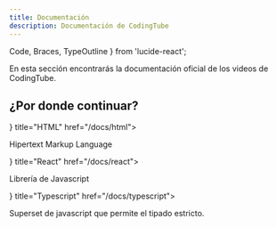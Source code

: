 ```yaml
---
title: Documentación
description: Documentación de CodingTube
---
```


  Code,
  Braces,
  TypeOutline
} from 'lucide-react';

En esta sección encontrarás la documentación oficial de los videos de CodingTube.

## ¿Por donde continuar?

<Cards>
  <Card icon={<Code />} title="HTML" href="/docs/html">
  <p>Hipertext Markup Language</p>
  </Card>
  <Card icon={<Braces />} title="React" href="/docs/react">
  <p>Librería de Javascript</p>
  </Card>
  <Card icon={<TypeOutline />} title="Typescript" href="/docs/typescript">
  <p>Superset de javascript que permite el tipado estricto.</p>
  </Card>
</Cards>